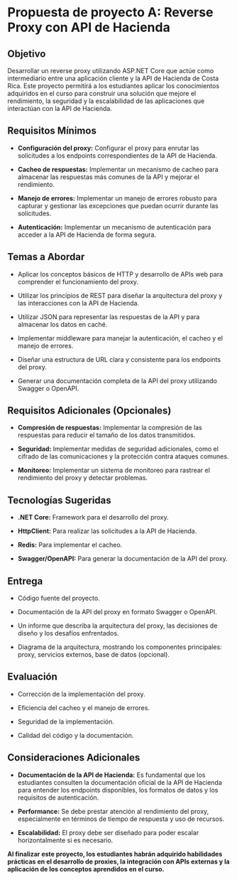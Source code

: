 # Propuesta de proyecto A: Reverse Proxy con API de Hacienda

## Objetivo

Desarrollar un reverse proxy utilizando ASP.NET Core que actúe como intermediario entre una aplicación cliente y la API de Hacienda de Costa Rica. Este proyecto permitirá a los estudiantes aplicar los conocimientos adquiridos en el curso para construir una solución que mejore el rendimiento, la seguridad y la escalabilidad de las aplicaciones que interactúan con la API de Hacienda.

## Requisitos Mínimos

* **Configuración del proxy:** Configurar el proxy para enrutar las solicitudes a los endpoints correspondientes de la API de Hacienda.

* **Cacheo de respuestas:** Implementar un mecanismo de cacheo para almacenar las respuestas más comunes de la API y mejorar el rendimiento.

* **Manejo de errores:** Implementar un manejo de errores robusto para capturar y gestionar las excepciones que puedan ocurrir durante las solicitudes.

* **Autenticación:** Implementar un mecanismo de autenticación para acceder a la API de Hacienda de forma segura.

## Temas a Abordar

* Aplicar los conceptos básicos de HTTP y desarrollo de APIs web para comprender el funcionamiento del proxy.

* Utilizar los principios de REST para diseñar la arquitectura del proxy y las interacciones con la API de Hacienda.

* Utilizar JSON para representar las respuestas de la API y para almacenar los datos en caché.

* Implementar middleware para manejar la autenticación, el cacheo y el manejo de errores.

* Diseñar una estructura de URL clara y consistente para los endpoints del proxy.

* Generar una documentación completa de la API del proxy utilizando Swagger o OpenAPI.

## Requisitos Adicionales (Opcionales)

* **Compresión de respuestas:** Implementar la compresión de las respuestas para reducir el tamaño de los datos transmitidos.

* **Seguridad:** Implementar medidas de seguridad adicionales, como el cifrado de las comunicaciones y la protección contra ataques comunes.

* **Monitoreo:** Implementar un sistema de monitoreo para rastrear el rendimiento del proxy y detectar problemas.

## Tecnologías Sugeridas

* **.NET Core:** Framework para el desarrollo del proxy.

* **HttpClient:** Para realizar las solicitudes a la API de Hacienda.

* **Redis:** Para implementar el cacheo.

* **Swagger/OpenAPI:** Para generar la documentación de la API del proxy.

## Entrega

* Código fuente del proyecto.

* Documentación de la API del proxy en formato Swagger o OpenAPI.

* Un informe que describa la arquitectura del proxy, las decisiones de diseño y los desafíos enfrentados.

* Diagrama de la arquitectura, mostrando los componentes principales: proxy, servicios externos, base de datos (opcional).

## Evaluación

* Corrección de la implementación del proxy.

* Eficiencia del cacheo y el manejo de errores.

* Seguridad de la implementación.

* Calidad del código y la documentación.

## Consideraciones Adicionales

* **Documentación de la API de Hacienda:** Es fundamental que los estudiantes consulten la documentación oficial de la API de Hacienda para entender los endpoints disponibles, los formatos de datos y los requisitos de autenticación.

* **Performance:** Se debe prestar atención al rendimiento del proxy, especialmente en términos de tiempo de respuesta y uso de recursos.

* **Escalabilidad:** El proxy debe ser diseñado para poder escalar horizontalmente si es necesario.

**Al finalizar este proyecto, los estudiantes habrán adquirido habilidades prácticas en el desarrollo de proxies, la integración con APIs externas y la aplicación de los conceptos aprendidos en el curso.**